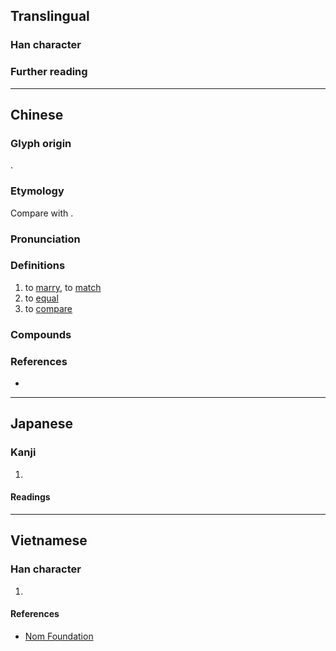 {{character info}}
==Translingual==

===Han character===
{{Han char|rn=38|rad=女|as=10|sn=13|four=46411|canj=VHWP|ids=⿰女𣬉}}

===Further reading===
{{Han ref|kx=0268.030|dkj=06571|dj=0535.260|hdz=21072.070|uh=5AB2}}

----

==Chinese==
{{zh-forms|alt=嫓-ancient}}

===Glyph origin===
{{Han etym}}
{{Han compound|女|𣬉|c1=s|c2=p|ls=psc|t1=woman}}.

===Etymology===
Compare with {{cog|my|ဖက်||to match, to go together, to be paired}}.

===Pronunciation===
{{zh-pron
|m=pì
|c=bei2,pei3
|md=bê
|mn-t=pi3
|mc=y
|oc=y
|cat=v
}}

===Definitions===
{{head|zh|Han character}}

# to [[marry]], to [[match]]
# to [[equal]]
# to [[compare]]

===Compounds===
{{zh-der|媲美|媲偶|像媲美}}

===References===
* {{R:yue:Hanzi}}

----

==Japanese==

===Kanji===
{{ja-kanji|grade=|rs=女10}}

# {{rfdef|ja|sort=女10}}

====Readings====
{{ja-readings
|on=へい, ひ, び
|kun=つれあい
}}

----

==Vietnamese==

===Han character===
{{vi-readings|rs=女10|reading=tỉ}}

# {{rfdef|vi|sort=女10}}

====References====
* [http://nomfoundation.org/common/nom_details.php?codepoint=5ab2 Nom Foundation]